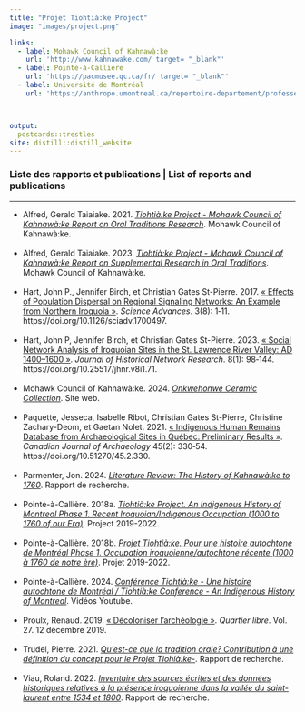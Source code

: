 ---
title: "Projet Tiohtià:ke Project" 
image: "images/project.png" 

links:
  - label: Mohawk Council of Kahnawà:ke 
    url: 'http://www.kahnawake.com/ target= "_blank"'
  - label: Pointe-à-Callière
    url: 'https://pacmusee.qc.ca/fr/ target= "_blank"'
  - label: Université de Montréal
    url: 'https://anthropo.umontreal.ca/repertoire-departement/professeurs/professeur/in/in15476/sg/Christian%20Gates%20St-Pierre/ target= "_blank"'



output:
  postcards::trestles
site: distill::distill_website
---
 
### Liste des rapports et publications | List of reports and publications
<hr> 
  <ul>
<li>Alfred, Gerald Taiaiake. 2021. [*Tiohtià:ke Project - Mohawk Council of Kahnawà:ke Report on Oral Traditions Research*](./documents/taiaiake-alfred-2021.pdf). Mohawk Council of Kahnawà:ke. </li>
<br> 
<li>Alfred, Gerald Taiaiake. 2023. [*Tiohtià:ke Project - Mohawk Council of Kahnawà:ke Report on Supplemental Research in Oral Traditions*](./documents/taiaiake-alfred-2023.pdf). Mohawk Council of Kahnawà:ke. </li>
<br> 
<li>Hart, John P., Jennifer Birch, et Christian Gates St-Pierre. 2017. [« Effects of Population Dispersal on Regional Signaling Networks: An Example from Northern Iroquoia »](./documents/hart-2017.pdf). *Science Advances*. 3(8): 1‑11. https://doi.org/10.1126/sciadv.1700497.</li>
<br> 
<li>Hart, John P, Jennifer Birch, et Christian Gates St-Pierre. 2023. [« Social Network Analysis of Iroquoian Sites in the St. Lawrence River Valley: AD 1400–1600 »](./documents/hart-2023.pdf). *Journal of Historical Network Research*. 8(1): 98‑144. https://doi.org/10.25517/jhnr.v8i1.71.</li>
<br> 
<li>Mohawk Council of Kahnawà:ke. 2024. [*Onkwehonwe Ceramic Collection*](https://onkwehonwe.com). Site web.</li>
<br> 
<li>Paquette, Jesseca, Isabelle Ribot, Christian Gates St-Pierre, Christine Zachary-Deom, et Gaetan Nolet. 2021. [« Indigenous Human Remains Database from Archaeological Sites in Québec: Preliminary Results »](./documents/paquette-2021.pdf). *Canadian Journal of Archaeology* 45(2): 330‑54. https://doi.org/10.51270/45.2.330.</li>
<br> 
<li>Parmenter, Jon. 2024. [*Literature Review: The History of Kahnawà:ke to 1760*](./documents/Parmenter-2024.pdf). Rapport de recherche.</li>
<br> 
<li>Pointe-à-Callière. 2018a. [*Tiohtià:ke Project. An Indigenous History of Montreal Phase 1. Recent Iroquoian/Indigenous Occupation (1000 to 1760 of our Era)*](./documents/PaC-projet-2018-en.pdf). Project 2019-2022. </li>
<br> 
<li>Pointe-à-Callière. 2018b. [*Projet Tiohtià:ke. Pour une histoire autochtone de Montréal Phase 1. Occupation iroquoienne/autochtone récente (1000 à 1760 de notre ère)*](./documents/PaC-projet-2018-fr.pdf). Projet 2019-2022.</li>
<br> 
<li>Pointe-à-Callière. 2024. [*Conférence Tiohtià:ke - Une histoire autochtone de Montréal / Tiohtià:ke Conference - An Indigenous History of Montreal*](https://www.youtube.com/watch?v=eefyhSpljCw&list=PLoGP2s9-wbAkMyrkv16YD-epL1o1szxsI). Vidéos Youtube.</li>
<br> 
<li>Proulx, Renaud. 2019. [« Décoloniser l’archéologie »](https://quartierlibre.ca/decoloniser-larcheologie/). *Quartier libre*. Vol. 27. 12 décembre 2019.</li>
<br> 
<li>Trudel, Pierre. 2021. [*Qu’est-ce que la tradition orale? Contribution à une définition du concept pour le Projet Tiohià:ke-*](./documents/Trudel-2021.pdf). Rapport de recherche.</li>
<br> 
<li>Viau, Roland. 2022. [*Inventaire des sources écrites et des données historiques relatives à la présence iroquoienne dans la vallée du saint-laurent entre 1534 et 1800*](./documents/viau-2022.pdf). Rapport de recherche.</li>  </ul>